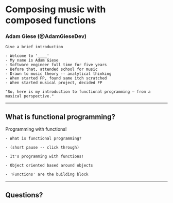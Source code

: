 
<Head>
  <title>Composing music with composed functions</title>
</Head>

# Composing music with <br />composed functions
### Adam Giese (@AdamGieseDev)

```notes
Give a brief introduction

- Welcome to '____'
- My name is Adam Giese
- Software engineer full time for five years
- Before that, attended school for music
- Drawn to music theory -- analytical thinking
- When started FP, found same itch scratched
- When started musical project, decided FP

"So, here is my introduction to functional programming — from a musical perspective."
```

---

## What is functional programming?
<Appear>
  Programming with functions!
</Appear>

```notes
- What is functional programming?

- (short pause -- click through)

- It's programming with functions!

- Object oriented based around objects

- 'Functions' are the building block
```

---

## Questions?
